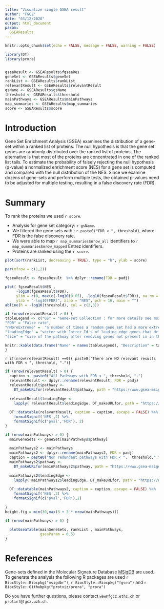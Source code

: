 ```yaml
---
title: "Visualize single GSEA result"
author: "FGCZ"
date: "03/12/2020"
output: html_document
param:
  GSEAResults
---
```


```r

knitr::opts_chunk$set(echo = FALSE, message = FALSE, warning = FALSE)
```


```r
library(DT)
library(prora)


gseaResult <- GSEAResults$fgseaRes
geneSet <- GSEAResults$geneSet
rankList <- GSEAResults$rankList
relevantResult <- GSEAResults$relevantResult
gsName <- GSEAResults$gsName
threshold <- GSEAResults$threshold
mainPathways <- GSEAResults$mainPathways
map_summaries <- GSEAResults$map_summaries
score <- GSEAResults$score

```

# Introduction

Gene Set Enrichment Analysis (GSEA) examines the distribution of a gene-set within a ranked list of proteins. The null hypothesis is that the gene set genes are randomly distributed over the ranked list of proteins. The alternative is that most of the proteins are concentrated in one of the ranked list tails. To estimate the probability of falsely rejecting the null hypothesis (p-value) a normalized enrichment score (NES) for a gene set is computed and compared with the null distribution of the NES. Since we examine dozens of gene-sets and perform multiple tests, the obtained p-values need to be adjusted for multiple testing, resulting in a false discovery rate (FDR).

# Summary

To rank the proteins we used `r score`. 

- Analysis for gene set category: `r gsName`.
- We filtered the gene sets with : `r paste0("FDR < ", threshold)`, where FDR is the false discovery rate.
- We were able to map `r map_summaries$nrow_all` identifiers to `r map_summaries$nrow_mapped` Entrez identifiers.
- Proteins are ranked using the `r score`.


```r
plot(sort(rankList, decreasing = TRUE), type = "h", ylab = score)

```


```r
par(mfrow = c(1,2))

fgseaResult <- fgseaResult  %>% dplyr::rename(FDR = padj)

plot( fgseaResult$NES ,
     -log10(fgseaResult$FDR),
     ylim = c(0, max(c(-log10(0.05), -log10(fgseaResult$FDR)), na.rm = TRUE)),
     ylab = "-log10(FDR)", xlab = "NES", pch = 16, main = "")
abline(h = -log10(threshold), col = c(2,3))
```

```r
if (nrow(relevantResult) > 0) {
tableLegend <- c("GS" = "Gene-set Collection : for more details see msigdb.org",
"FDR" = "False rate",
"nMoreExtreme" =  "a number of times a random gene set had a more extreme enrichment score value",
"leadingEdge" = "vector with Entrez Id's of leading edge genes that drive the enrichment.",
"size" = "size of the pathway after removing genes not present in in the protein list")

knitr::kable(data.frame("Name" = names(tableLegend), "Description" = tableLegend), caption = "Column Descriptions.")
}
```


`r if(nrow(relevantResult) ==0){ paste0("There are NO relevant results with FDR < ", threshold, ".")} `

```r
if (nrow(relevantResult) > 0) {
  caption <- paste0("All Pathways with FDR < ", threshold, ".")
  relevantResult <- dplyr::rename(relevantResult, FDR = padj)
  relevantResult$pathway <-
    DT_makeURLfor(relevantResult$pathway, path = "https://www.gsea-msigdb.org/gsea/msigdb/cards/")
  
  relevantResult$leadingEdge <-
    lapply( relevantResult$leadingEdge, DT_makeURLfor, path = "https://www.ncbi.nlm.nih.gov/gene/")
  
  DT::datatable(relevantResult, caption = caption, escape = FALSE) %>% 
    formatSignif('NES',2) %>%
    formatSignif(c('pval','FDR'), 2)
}
```



```r
if (nrow(mainPathways) > 0) {
  mainGeneSets <- geneSet[mainPathways$pathway]
  
  mainPathways2 <- mainPathways
  mainPathways2 <- dplyr::rename(mainPathways2, FDR = padj)
  caption = paste0("Non redundant pathways with FDR < ",  threshold,".")
  mainPathways2$pathway <-
    DT_makeURLfor(mainPathways2$pathway, path = "https://www.gsea-msigdb.org/gsea/msigdb/cards/")
  
  mainPathways2$leadingEdge <-
    lapply( mainPathways2$leadingEdge, DT_makeURLfor, path = "https://www.ncbi.nlm.nih.gov/gene/")
  
  DT::datatable(mainPathways2, caption = caption, escape = FALSE) %>%
    formatSignif('NES',2) %>%
    formatSignif(c('pval','FDR'),2)
  
}
height.fig = min(30,max(3 + 2 * nrow(mainPathways)))

```


```r
if (nrow(mainPathways) > 0) {
  
  plotGseaTable(mainGeneSets, rankList , mainPathways,
                gseaParam = 0.5)
}

```

# References

Gene-sets defined in the Molecular Signature Database [MSigDB](http://www.gsea-msigdb.org/) are used.
To generate the analysis the following R packages are used `r BiocStyle::Biocpkg("msigdbr")`,
`r BiocStyle::Biocpkg("fgsea")` and `r BiocStyle::Githubpkg("protviz/prora", "prora")`

Do you have further questions, please contact `wew@fgcz.ethz.ch` or `protinf@fgcz.uzh.ch`.


